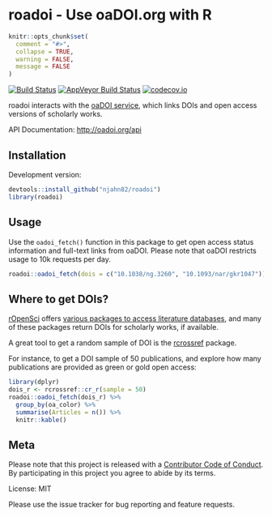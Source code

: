 # roadoi - Use oaDOI.org with R

```r
knitr::opts_chunk$set(
  comment = "#>",
  collapse = TRUE,
  warning = FALSE,
  message = FALSE
)
```


[![Build Status](https://travis-ci.org/njahn82/roadoi.svg?branch=master)](https://travis-ci.org/njahn82/roadoi)
[![AppVeyor Build Status](https://ci.appveyor.com/api/projects/status/github/njahn82/roadoi?branch=master&svg=true)](https://ci.appveyor.com/project/njahn82/roadoi)
[![codecov.io](https://codecov.io/github/njahn82/roadoi/coverage.svg?branch=master)](https://codecov.io/github/njahn82/roadoi?branch=master)

roadoi interacts with the [oaDOI service](http://oadoi.org/), which links DOIs 
and open access versions of scholarly works.

API Documentation: <http://oadoi.org/api>

## Installation

Development version:

```r
devtools::install_github("njahn82/roadoi")
library(roadoi)
```

## Usage

Use the `oadoi_fetch()` function in this package to get open access status
information and full-text links from oaDOI. Please note that oaDOI restricts
usage to 10k requests per day.

```r
roadoi::oadoi_fetch(dois = c("10.1038/ng.3260", "10.1093/nar/gkr1047"))
```

## Where to get DOIs?

[rOpenSci](https://ropensci.org/) offers [various packages to access literature databases](https://ropensci.org/packages/#literature), and many of these packages return DOIs for scholarly works, if available.

A great tool to get a random sample of DOI is the 
[rcrossref](https://github.com/ropensci/rcrossref) package.

For instance, to get a DOI sample of 50 publications, and explore how many 
publications are provided as green or gold open access:

```r
library(dplyr)
dois_r <- rcrossref::cr_r(sample = 50)
roadoi::oadoi_fetch(dois_r) %>% 
  group_by(oa_color) %>%
  summarise(Articles = n()) %>%
  knitr::kable()
```


## Meta

Please note that this project is released with a [Contributor Code of Conduct](CONDUCT.md). By participating in this project you agree to abide by its terms.

License: MIT

Please use the issue tracker for bug reporting and feature requests.

